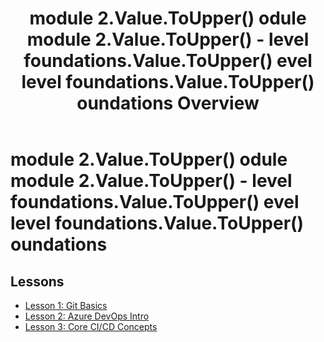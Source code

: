 ﻿---
title: " module 2.Value.ToUpper() odule  module 2.Value.ToUpper()  -  level foundations.Value.ToUpper() evel  level foundations.Value.ToUpper() oundations Overview"
---

#  module 2.Value.ToUpper() odule  module 2.Value.ToUpper()  -  level foundations.Value.ToUpper() evel  level foundations.Value.ToUpper() oundations

## Lessons
* [Lesson 1: Git Basics](lesson-1.mdx)
* [Lesson 2: Azure DevOps Intro](lesson-2.mdx)
* [Lesson 3: Core CI/CD Concepts](lesson-3.mdx)
